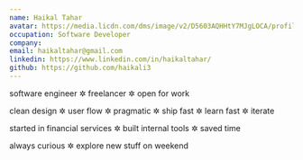```yaml
---
name: Haikal Tahar
avatar: https://media.licdn.com/dms/image/v2/D5603AQHHtY7MJgLOCA/profile-displayphoto-shrink_400_400/B56ZSsEzmnGsAg-/0/1738053729439?e=1749686400&v=beta&t=IIZjSq11mjtLhJ6JB92-CCi4EMlq89phw1kDu5Edo84
occupation: Software Developer
company:
email: haikaltahar@gmail.com
linkedin: https://www.linkedin.com/in/haikaltahar/
github: https://github.com/haikali3
---
```


software engineer ✲ freelancer ✲ open for work

clean design ✲ user flow ✲ pragmatic ✲ ship fast ✲ learn fast ✲ iterate

started in financial services ✲ built internal tools ✲ saved time

always curious ✲ explore new stuff on weekend
